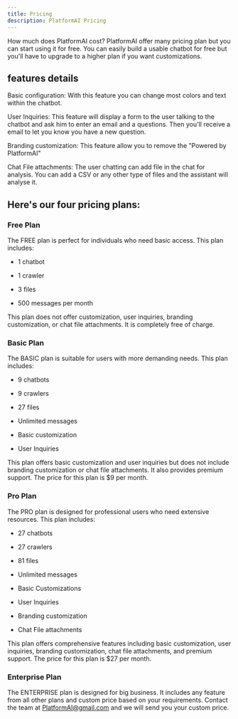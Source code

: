 ```yaml
---
title: Pricing
description: PlatformAI Pricing
---
```


How much does PlatformAI cost? PlatformAI offer many pricing plan but you can start using it for free. You can easily build a usable chatbot for free but you'll have to upgrade to a higher plan if you want customizations.

## features details

Basic configuration: With this feature you can change most colors and text within the chatbot.

User Inquiries: This feature will display a form to the user talking to the chatbot and ask him to enter an email and a questions. Then you'll receive a email to let you know you have a new question.

Branding customization: This feature allow you to remove the "Powered by PlatformAI"

Chat File attachments: The user chatting can add file in the chat for analysis. You can add a CSV or any other type of files and the assistant will analyse it.

## Here's our four pricing plans:

### Free Plan

The FREE plan is perfect for individuals who need basic access. This plan includes:

- 1 chatbot

- 1 crawler

- 3 files

- 500 messages per month

This plan does not offer customization, user inquiries, branding customization, or chat file attachments. It is completely free of charge.

### Basic Plan

The BASIC plan is suitable for users with more demanding needs. This plan includes:

- 9 chatbots

- 9 crawlers

- 27 files

- Unlimited messages

- Basic customization

- User Inquiries

This plan offers basic customization and user inquiries but does not include branding customization or chat file attachments. It also provides premium support. The price for this plan is $9 per month.

### Pro Plan

The PRO plan is designed for professional users who need extensive resources. This plan includes:

- 27 chatbots

- 27 crawlers

- 81 files

- Unlimited messages

- Basic Customizations

- User Inquiries

- Branding customization

- Chat File attachments

This plan offers comprehensive features including basic customization, user inquiries, branding customization, chat file attachments, and premium support. The price for this plan is $27 per month.

### Enterprise Plan

The ENTERPRISE plan is designed for big business. It includes any feature from all other plans and custom price based on your requirements. Contact the team at PlatformAI@gmail.com and we will send you your custom price.
